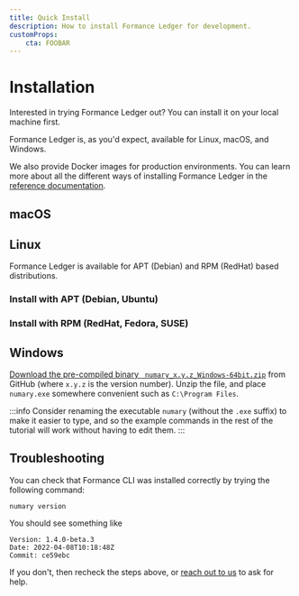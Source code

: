 ```yaml
---
title: Quick Install
description: How to install Formance Ledger for development.
customProps:
    cta: FOOBAR
---
```


# Installation

Interested in trying Formance Ledger out? You can install it on your local machine first.

Formance Ledger is, as you'd expect, available for Linux, macOS, and Windows.

We also provide Docker images for production environments. You can learn more about all the different ways of installing Formance Ledger in the [reference documentation](/oss/ledger/operations/installation).

## macOS
<HomebrewInstall />

## Linux

Formance Ledger is available for APT (Debian) and RPM (RedHat) based distributions.

### Install with APT (Debian, Ubuntu)
<APTInstall />

### Install with RPM (RedHat, Fedora, SUSE)

<RPMInstall />

## Windows

[Download the pre-compiled binary ` numary_x.y.z_Windows-64bit.zip`](https://github.com/numary/ledger/releases) from GitHub (where `x.y.z` is the version number). Unzip the file, and place `numary.exe` somewhere convenient such as `C:\Program Files`.

:::info
Consider renaming the executable `numary` (without the `.exe` suffix) to make it easier to type, and so the example commands in the rest of the tutorial will work without having to edit them.
:::

## Troubleshooting

You can check that Formance CLI was installed correctly by trying the following command:

```shell
numary version
```

You should see something like

```
Version: 1.4.0-beta.3 
Date: 2022-04-08T10:18:48Z 
Commit: ce59ebc
```

If you don't, then recheck the steps above, or [reach out to us](oss/ledger/help) to ask for help.